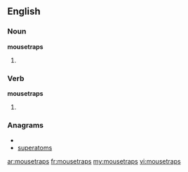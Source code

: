 ==English==

===Noun===
'''mousetraps'''

# {{plural of|[[mousetrap]]}}

===Verb===
'''mousetraps'''

# {{third-person singular of|[[mousetrap]]}}

===Anagrams===
* {{alphagram|aemoprsstu}}
* [[superatoms#English|superatoms]]

[[ar:mousetraps]]
[[fr:mousetraps]]
[[my:mousetraps]]
[[vi:mousetraps]]